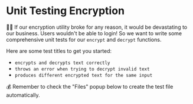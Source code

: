 # Unit Testing Encryption

👨‍💼 If <InlineFile file="app/utils/encryption.server.ts">our encryption utility</InlineFile>
broke for any reason, it would be devastating to our business. Users wouldn't be
able to login! So we want to write some comprehensive unit tests for our
`encrypt` and `decrypt` functions.

Here are some test titles to get you started:

- `encrypts and decrypts text correctly`
- `throws an error when trying to decrypt invalid text`
- `produces different encrypted text for the same input`

💰 Remember to check the "Files" popup below to create the test file automatically.
